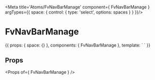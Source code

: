 
<Meta title='Atoms/FvNavBarManage' component={ FvNavBarManage } argTypes={{
  space: {
    control: {
      type: 'select',
      options: spaces
    }
  }
}}/>

# FvNavBarManage

<Canvas>
<Story name='Common' height='150px' args={{
  space: defaultSpace
}}>{{
  props: {
    space: {}
  },
  components: { FvNavBarManage },
  template: `<FvNavBarManage
    :space="space"
  >
  </FvNavBarManage>`
}}</Story>
</Canvas>

## Props

<Props of={ FvNavBarManage } />
